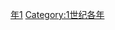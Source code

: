 {{Catnav|頁面分類|历史|歷史時代|年|1世纪各年}}
{{Commons category|31}}

[[Category:30年代|年1]]
[[Category:1世纪各年|Category:1世纪各年]]